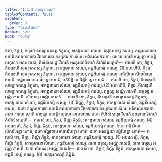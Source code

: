 ```yaml
---
title: "1.1.3 អាកង្ខមានឆក្ក"
tableOfContents: false
sidebar:
  order: 3
type: "tipitaka"
basket: "vi"
book: "cula"
---
```



<DynamicBreadcrumb />

<Division number="6" book="cula">

<Paragraph number="36" book="cula">
តីហិ, ភិក្ខវេ, អង្គេហិ សមន្នាគតស្ស ភិក្ខុនោ, អាកង្ខមានោ សំឃោ, តជ្ជនីយកម្មំ ករេយ្យ. ភណ្ឌនការកោ ហោតិ កលហការកោ វិវាទការកោ ភស្សការកោ សំឃេ អធិករណការកោ; ពាលោ ហោតិ អព្យត្តោ អាបត្តិពហុលោ អនបទានោ; គិហិសំសដ្ឋោ វិហរតិ អននុលោមិកេហិ គិហិសំសគ្គេហិ—  ឥមេហិ ខោ, ភិក្ខវេ, តីហង្គេហិ សមន្នាគតស្ស ភិក្ខុនោ, អាកង្ខមានោ សំឃោ, តជ្ជនីយកម្មំ ករេយ្យ. (1)
</Paragraph>

<Paragraph number="37" book="cula">
អបរេហិបិ, ភិក្ខវេ, តីហង្គេហិ សមន្នាគតស្ស ភិក្ខុនោ, អាកង្ខមានោ សំឃោ, តជ្ជនីយកម្មំ ករេយ្យ. អធិសីលេ សីលវិបន្នោ ហោតិ, អជ្ឈាចារេ អាចារវិបន្នោ ហោតិ, អតិទិដ្ឋិយា ទិដ្ឋិវិបន្នោ ហោតិ—  ឥមេហិ ខោ, ភិក្ខវេ, តីហង្គេហិ សមន្នាគតស្ស ភិក្ខុនោ, អាកង្ខមានោ សំឃោ, តជ្ជនីយកម្មំ ករេយ្យ. (2)
</Paragraph>

<Paragraph number="38" book="cula">
អបរេហិបិ, ភិក្ខវេ, តីហង្គេហិ សមន្នាគតស្ស ភិក្ខុនោ, អាកង្ខមានោ សំឃោ, តជ្ជនីយកម្មំ ករេយ្យ. ពុទ្ធស្ស អវណ្ណំ ភាសតិ, ធម្មស្ស អវណ្ណំ ភាសតិ, សំឃស្ស អវណ្ណំ ភាសតិ—  ឥមេហិ ខោ, ភិក្ខវេ, តីហង្គេហិ សមន្នាគតស្ស ភិក្ខុនោ, អាកង្ខមានោ សំឃោ, តជ្ជនីយកម្មំ ករេយ្យ. (3)
</Paragraph>

<Paragraph number="39" book="cula">
តិណ្ណំ, ភិក្ខវេ, ភិក្ខូនំ, អាកង្ខមានោ សំឃោ, តជ្ជនីយកម្មំ ករេយ្យ. ឯកោ ភណ្ឌនការកោ ហោតិ កលហការកោ វិវាទការកោ ភស្សការកោ សំឃេ អធិករណការកោ; ឯកោ ពាលោ ហោតិ អព្យត្តោ អាបត្តិពហុលោ អនបទានោ; ឯកោ គិហិសំសដ្ឋោ វិហរតិ អននុលោមិកេហិ គិហិសំសគ្គេហិ—  ឥមេសំ ខោ, ភិក្ខវេ, តិណ្ណំ ភិក្ខូនំ, អាកង្ខមានោ សំឃោ, តជ្ជនីយកម្មំ ករេយ្យ. (4)
</Paragraph>

<Paragraph number="40" book="cula">
អបរេសម្បិ, ភិក្ខវេ, តិណ្ណំ ភិក្ខូនំ, អាកង្ខមានោ សំឃោ, តជ្ជនីយកម្មំ ករេយ្យ. ឯកោ អធិសីលេ សីលវិបន្នោ ហោតិ, ឯកោ អជ្ឈាចារេ អាចារវិបន្នោ ហោតិ, ឯកោ អតិទិដ្ឋិយា ទិដ្ឋិវិបន្នោ ហោតិ—  ឥមេសំ ខោ, ភិក្ខវេ, តិណ្ណំ ភិក្ខូនំ, អាកង្ខមានោ សំឃោ, តជ្ជនីយកម្មំ ករេយ្យ. (5)
</Paragraph>

<Paragraph number="41" book="cula">
អបរេសម្បិ, ភិក្ខវេ, តិណ្ណំ ភិក្ខូនំ, អាកង្ខមានោ សំឃោ, តជ្ជនីយកម្មំ ករេយ្យ. ឯកោ ពុទ្ធស្ស អវណ្ណំ ភាសតិ, ឯកោ ធម្មស្ស អវណ្ណំ ភាសតិ, ឯកោ សំឃស្ស អវណ្ណំ ភាសតិ—  ឥមេសំ ខោ, ភិក្ខវេ, តិណ្ណំ ភិក្ខូនំ, អាកង្ខមានោ សំឃោ, តជ្ជនីយកម្មំ ករេយ្យ. (6)

</Paragraph>
</Division>

<Paragraph number="42" type="center" book="cula">
អាកង្ខមានឆក្កំ និដ្ឋិតំ.
</Paragraph>